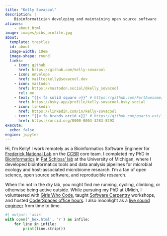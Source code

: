 ```yaml
---
title: "Kelly Sovacool"
description: |
    Bioinformatician developing and maintaining open source software
aliases:
    - about.html
image: images/pibs_profile.jpg
about:
  template: trestles
  id: about
  image-width: 10em
  image-shape: round
  links:
    - icon: github
      href: https://github.com/kelly-sovacool
    - icon: envelope
      href: mailto:kelly@sovacool.dev
    - icon: mastodon
      href: https://mastodon.social/@kelly_sovacool
      rel: me
    - text: "{{< fa solid square >}}" # https://github.com/FortAwesome/Font-Awesome/issues/19810
      href: https://bsky.app/profile/kelly-sovacool.bsky.social
    - icon: linkedin
      href: https://linkedin.com/in/kelly-sovacool
    - text: "{{< fa brands orcid >}}" # https://github.com/quarto-ext/fontawesome/issues/6
      href: https://orcid.org/0000-0003-3283-829X
execute:
  echo: false
engine: jupyter
---
```


:::{#about}

Hi, I'm Kelly!
I work remotely as a Bioinformatics Software Engineer for
[Frederick National Lab](https://frederick.cancer.gov/) on the
[CCBR](https://github.com/ccbr) core team.
I completed my PhD in
[Bioinformatics](https://medicine.umich.edu/dept/computational-medicine-bioinformatics)
in [Pat Schloss' lab](http://www.schlosslab.org/) at the
University of Michigan, where I developed bioinformatics tools and
data analysis pipelines for microbial ecology and host-associated microbiome research.
I'm a fan of open science, open source software, and reproducible research.

When I'm not in the dry lab, you might find me running, cycling, climbing, or
otherwise being active outside.
While pursuing my PhD at UMich, I volunteered with
[Girls Who Code](http://umich.edu/~girlswc/),
taught [Software Carpentry](https://umcarpentries.github.io/) workshops, and
hosted [CoderSpaces office hours](https://datascience.isr.umich.edu/events/coderspaces/).
I also moonlight as a [live sound engineer](https://sovacool.dev/latex-cv/sound.pdf)
from time to time.

:::

:::: {.grid}

::: {.g-col-2 .g-col-md-2 style="text-align: left;"}
<!-- left 1/8th  -->
:::

::: {.g-col-8 .g-col-md-8 }
<!-- center 2/3 -->
```python
#| output: 'asis'
with open('_hex.html', 'r') as infile:
    for line in infile:
        print(line.strip())
```

:::

::: {.g-col-2 .g-col-md-2 style="text-align: left;"}
<!-- right 1/8th -->
:::

::::
<!--
<br>

<a href="https://github.com/kelly-sovacool"><img src="https://raw.githubusercontent.com/kelly-sovacool/meta-repo/main/figures/language_all_bytes_top-5.png" width="500"></a> 
-->

<link rel="me" href="https://mastodon.social/@kelly_sovacool"></link>
